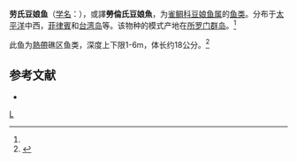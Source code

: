 {{Speciesbox 
| genus = Abudefduf
| species = lorenzi
| authority = (Hensley et Allen, 1977)<ref name='id7870'>{{cite web| url =http://www.bioinfo.cn/db05/BjdwSpecies.php?action=view&id=7870| title =劳氏豆娘鱼| work =《中国动物物种编目数据库》| publisher =中国科学院微生物研究所| author =中国科学院动物研究所| accessdate =2009-04-16| deadurl =yes| archiveurl =https://web.archive.org/web/20160305062448/http://www.bioinfo.cn/db05/BjdwSpecies.php?action=view&id=7870| archivedate =2016-03-05}}</ref>
}}

'''劳氏豆娘鱼'''（[[学名|学名]]：{{lang|la|''Abudefduf lorenzi''}}），或譯'''勞倫氏豆娘魚'''，为[[雀鲷科|雀鲷科]][[豆娘鱼属|豆娘鱼属]]的[[鱼类|鱼类]]。分布于[[太平洋|太平洋]]中西，[[菲律賓|菲律賓]]和[[台湾岛|台湾岛]]等。该物种的模式产地在[[所罗门群岛|所罗门群岛]]。<ref name='id7870'/>

此鱼为[[熱帶|熱帶]]礁区鱼类，深度上下限1-6m，体长约18公分。<ref>{{FishBase species|genus=Abudefduf|species= lorenzi|year=2009|month=8}}</ref>

== 参考文献 ==
{{reflist}}
* {{TaiBNET| zh=勞倫氏豆娘魚 | id=382307 | binomial=Abudefduf lorenzi | authority=Hensley & Allen, 1977 | var= | accessdate=2013-01-24}}
{{Wikispecies|Abudefduf lorenzi}}
{{Taxonbar|from=Q522309}}

[[Category:豆娘鱼属|L]]